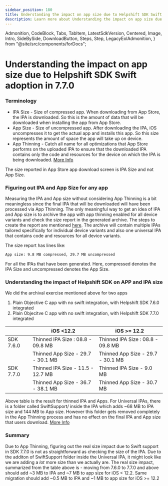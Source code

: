 ```yaml
---
sidebar_position: 180
title: Understanding the impact on app size due to Helpshift SDK Swift adoption in 7.7.0
description: Learn more about Understanding the impact on app size due to Helpshift SDK Swift adoption in 7.7.0
---
```


  Admonition,
  CodeBlock,
  Tabs,
  TabItem,
  LatestSdkVersion,
  Centered,
  Image,
  Intro,
  SideBySide,
  DownloadButton,
  Steps,
  Step,
  LegacyEolAdmonition,
} from "@site/src/components/forDocs";

<LegacyEolAdmonition />

# Understanding the impact on app size due to Helpshift SDK Swift adoption in 7.7.0

### Terminology

- IPA Size - Size of compressed app. When downloading from App Store, the IPA is downloaded. So this is the amount of data that will be downloaded when installing the app from App Store.
- App Size - Size of uncompressed app. After downloading the IPA, iOS uncompresses it to get the actual app and installs this app. So this size represents the amount of space the app will take up on device.
- App Thinning - Catch all name for all optimizations that App Store performs on the uploaded IPA to ensure that the downloaded IPA contains only the code and resources for the device on which the IPA is being downloaded. [More Info](https://help.apple.com/xcode/mac/11.0/index.html?localePath=en.lproj#/devbbdc5ce4f)

<Admonition type="info" title="Note">

The size reported in App Store app download screen is IPA Size and not App Size.

</Admonition>

### Figuring out IPA and App Size for any app

Measuring the IPA and App size without considering App Thinning is a bit meaningless since the final IPA that will be downloaded will have been processed via App Thinning. The only meaningful way to get an idea of IPA and App size is to archive the app with app thinning enabled for all device variants and check the size report in the generated archive. The steps to create the report are mentioned [here](https://developer.apple.com/documentation/xcode/reducing_your_app_s_size). The archive will contain multiple IPAs tailored specifically for individual device variants and also one universal IPA that contains code and resources for all device variants.

The size report has lines like:

```
App size: 9.8 MB compressed, 29.7 MB uncompressed
```

For all the IPAs that have been generated. Here, compressed denotes the IPA Size and uncompressed denotes the App Size.

### Understanding the impact of Helpshift SDK on APP and IPA size

We did the archival exercise mentioned above for two apps

1. Plain Objective C app with no swift integration, with Helpshift SDK 7.6.0 integrated
2. Plain Objecitve C app with no swift integration, with Helpshift SDK 7.7.0 integrated

|           | iOS <12.2                         | iOS >= 12.2                       |
| --------- | --------------------------------- | --------------------------------- |
| SDK 7.6.0 | Thinned IPA Size : 08.8 - 09.8 MB | Thinned IPA Size : 08.8 - 09.8 MB |
|           | Thinned App Size - 29.7 - 30.1 MB | Thinned App Size - 29.7 - 30.1 MB |
| SDK 7.7.0 | Thinned IPA Size - 11.5 - 12.7 MB | Thinned IPA Size - 9.0 MB         |
|           | Thinned App Size - 36.7 - 38.1 MB | Thinned App Size - 30.7 MB        |

Above table is the result for thinned IPA and Apps. For Universal IPAs, there is a folder called SwiftSupport/ inside the IPA which adds ~68 MB to IPA size and 144 MB to App size. However this folder gets removed completely in the App Thinning process and has no effect on the final IPA and App size that users download. [More Info](https://stackoverflow.com/a/34483254)

### Summary

Due to App Thinning, figuring out the real size impact due to Swift support in SDK 7.7.0 is not as straightforward as checking the size of the IPA. Due to the additon of SwiftSupport folder inside the Universal IPA, it might look like we are adding a _lot_ more size than we actually are. The real size impact, summarized from the table above is - moving from 7.6.0 to 7.7.0 and above should add ~3 MB to IPA and ~7 MB to app size for iOS < 12.2. Same migration should add ~0.5 MB to IPA and ~1 MB to app size for iOS >= 12.2
